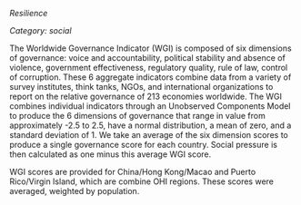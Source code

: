 *Resilience*

*Category: social*

The Worldwide Governance Indicator (WGI) is composed of six dimensions of governance: voice and accountability, political stability and absence of violence, government effectiveness, regulatory quality, rule of law, control of corruption. These 6 aggregate indicators combine data from a variety of survey institutes, think tanks, NGOs, and international organizations to report on the relative governance of 213 economies worldwide. The WGI combines individual indicators through an Unobserved Components Model to produce the 6 dimensions of governance that range in value from approximately -2.5 to 2.5, have a normal distribution, a mean of zero, and a standard deviation of 1. We take an average of the six dimension scores to produce a single governance score for each country. Social pressure is then calculated as one minus this average WGI score.

WGI scores are provided for China/Hong Kong/Macao and Puerto Rico/Virgin Island, which are combine OHI regions.  These scores were averaged, weighted by population. 
